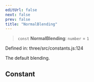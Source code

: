 ```yaml
---
editUrl: false
next: false
prev: false
title: "NormalBlending"
---
```


> `const` **NormalBlending**: `number` = `1`

Defined in: three/src/constants.js:124

The default blending.

## Constant

